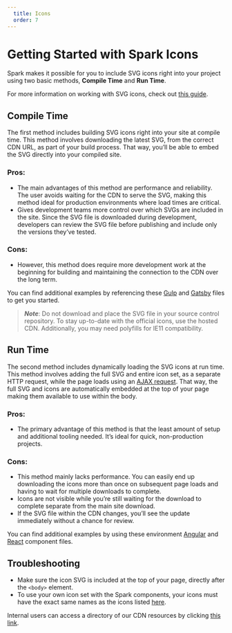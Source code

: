 ```yaml
---
  title: Icons
  order: 7
---
```


# Getting Started with Spark Icons

Spark makes it possible for you to include SVG
icons right into your project using two basic
methods, **Compile Time** and **Run Time**.

For more information on working with SVG icons, check out
[this guide](https://css-tricks.com/svg-sprites-use-better-icon-fonts/).

## Compile Time

The first method includes building SVG icons right
into your site at compile time. This method involves
downloading the latest SVG, from the correct CDN URL,
as part of your build process. That way, you’ll be
able to embed the SVG directly into your compiled site.

### Pros:
- The main advantages of this method are performance
and reliability. The user avoids waiting for the CDN
to serve the SVG, making this method ideal for production
environments where load times are critical.
- Gives development teams more control over which SVGs
are included in the site. Since the SVG file is downloaded
during development, developers can review the SVG file
before publishing and include only the versions they’ve tested.

### Cons:
- However, this method does require more development work
at the beginning for building and maintaining the connection
to the CDN over the long term.

You can find additional examples by referencing these
[Gulp](https://github.com/sparkdesignsystem/spark-starter-html/blob/kitchen-sink/src/js/loadIcons.js#L11)
and
[Gatsby](https://github.com/sparkdesignsystem/spark-design-system/blob/staging/plugins/gatsby-symbol-set-fetch/gatsby-node.js)
files to get you started.

>***Note***: Do not download and place
the SVG file in your source control repository.
To stay up-to-date with the official icons, use the hosted CDN.
Additionally, you may need polyfills for IE11 compatibility.

## Run Time

The second method includes dynamically loading the SVG
icons at run time. This method involves adding the full SVG
and entire icon set, as a separate HTTP request, while the
page loads using an
[AJAX request](https://github.com/sparkdesignsystem/spark-design-system/blob/staging/storybook-utilities/icon-utilities/icon-loader.js).
That way, the full SVG and
icons are automatically embedded at the top of your page making
them available to use within the body.

### Pros:
- The primary advantage of this method is that the least amount of
setup and additional tooling needed. It’s ideal for quick,
non-production projects.

### Cons:
- This method mainly lacks performance. You can easily end up
downloading the icons more than once on subsequent page loads
and having to wait for multiple downloads to complete.
- Icons are not visible while you’re still waiting for the
download to complete separate from the main site download.
- If the SVG file within the CDN changes, you’ll see the
update immediately without a chance for review.

You can find additional examples by using these environment
[Angular](https://github.com/sparkdesignsystem/spark-starter-angular/blob/kitchen-sink/src/app/spark-docs/icon-set/icon-set.component.ts)
and [React](https://github.com/sparkdesignsystem/spark-starter-react/blob/kitchen-sink/src/components/IconSet/IconSet.js)
component files.

## Troubleshooting
- Make sure the icon SVG is included at the top of your page,
directly after the `<body>` element.
- To use your own icon set with the Spark components, your
icons must have the exact same names as the icons listed
[here](/using-spark/components/icon).

Internal users can access a directory of
our CDN resources by clicking [this link](http://shorty/sparkassetcdn).
